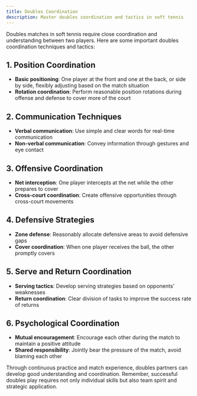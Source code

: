 ```yaml
---
title: Doubles Coordination
description: Master doubles coordination and tactics in soft tennis
---
```


Doubles matches in soft tennis require close coordination and understanding between two players. Here are some important doubles coordination techniques and tactics:

## 1. Position Coordination

- **Basic positioning**: One player at the front and one at the back, or side by side, flexibly adjusting based on the match situation
- **Rotation coordination**: Perform reasonable position rotations during offense and defense to cover more of the court

## 2. Communication Techniques

- **Verbal communication**: Use simple and clear words for real-time communication
- **Non-verbal communication**: Convey information through gestures and eye contact

## 3. Offensive Coordination

- **Net interception**: One player intercepts at the net while the other prepares to cover
- **Cross-court coordination**: Create offensive opportunities through cross-court movements

## 4. Defensive Strategies

- **Zone defense**: Reasonably allocate defensive areas to avoid defensive gaps
- **Cover coordination**: When one player receives the ball, the other promptly covers

## 5. Serve and Return Coordination

- **Serving tactics**: Develop serving strategies based on opponents' weaknesses
- **Return coordination**: Clear division of tasks to improve the success rate of returns

## 6. Psychological Coordination

- **Mutual encouragement**: Encourage each other during the match to maintain a positive attitude
- **Shared responsibility**: Jointly bear the pressure of the match, avoid blaming each other

Through continuous practice and match experience, doubles partners can develop good understanding and coordination. Remember, successful doubles play requires not only individual skills but also team spirit and strategic application.
